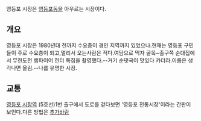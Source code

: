 영등포 시장은 [[영등포동]]을 아우르는 시장이다.

== 개요 ==
영등포 시장은 1980년대 전까지 수요층이 경인 지역까지 있었으나.현재는 영등포 구민들이 주로 수요층이 되고,멀리서 오는사람은 적다.여담으로 먹자 골목~출구쪽 순대집에서 무한도전 뱀파이어 헌터 특집을 촬영했다.--거기 순댓국이 맛있다 카더라.이름은 생각나면 올림.--나름 유명한 시장.

== 교통 ==
[[영등포 시장역]] (5호선)1번 출구에서 도로를 걷다보면 '영등포 전통시장'이라는 간판이 보인다.다른 방법은 [[추가바람]]
